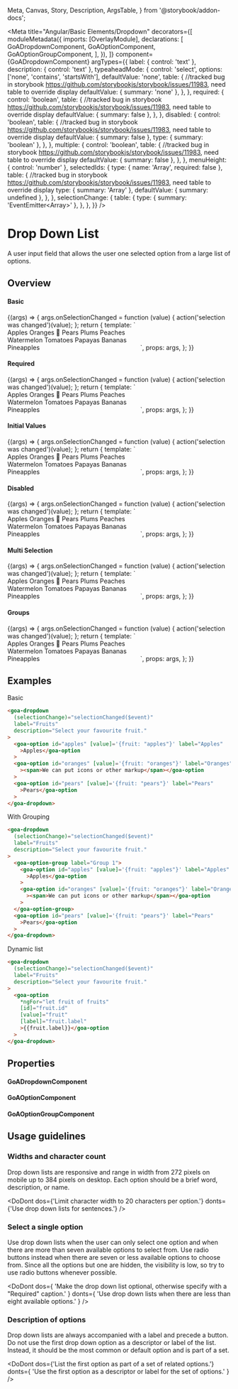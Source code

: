   Meta,
  Canvas,
  Story,
  Description,
  ArgsTable,
} from '@storybook/addon-docs';




<Meta
  title="Angular/Basic Elements/Dropdown"
  decorators={[
    moduleMetadata({
      imports: [OverlayModule],
      declarations: [
        GoADropdownComponent,
        GoAOptionComponent,
        GoAOptionGroupComponent,
      ],
    }),
  ]}
  component={GoADropdownComponent}
  argTypes={{
    label: { control: 'text' },
    description: { control: 'text' },
    typeaheadMode: {
      control: 'select',
      options: ['none', 'contains', 'startsWith'],
      defaultValue: 'none',
      table: {
        //tracked bug in storybook https://github.com/storybookjs/storybook/issues/11983, need table to override display
        defaultValue: { summary: 'none' },
      },
    },
    required: {
      control: 'boolean',
      table: {
        //tracked bug in storybook https://github.com/storybookjs/storybook/issues/11983, need table to override display
        defaultValue: { summary: false },
      },
    },
    disabled: {
      control: 'boolean',
      table: {
        //tracked bug in storybook https://github.com/storybookjs/storybook/issues/11983, need table to override display
        defaultValue: { summary: false },
        type: { summary: 'boolean' },
      },
    },
    multiple: {
      control: 'boolean',
      table: {
        //tracked bug in storybook https://github.com/storybookjs/storybook/issues/11983, need table to override display
        defaultValue: { summary: false },
      },
    },
    menuHeight: { control: 'number' },
    selectedIds: {
      type: { name: 'Array<string>', required: false },
      table: {
        //tracked bug in storybook https://github.com/storybookjs/storybook/issues/11983, need table to override display
        type: { summary: 'Array<string>' },
        defaultValue: { summary: undefined },
      },
    },
    selectionChange: {
      table: {
        type: { summary: 'EventEmitter<Array<any>>' },
      },
    },
  }}
/>

# Drop Down List

A user input field that allows the user one selected option from a large list of options.

## Overview

#### Basic

<Canvas>
  <Story
    name="Basic"
    height={400}
    args={{
      label: 'Fruits',
      description: 'Choose your favourite fruit!',
      typeaheadMode: 'none',
      required: false,
      disabled: false,
      multiple: false,
    }}
  >
    {(args) => {
      args.onSelectionChanged = function (value) {
        action('selection was changed')(value);
      };
      return {
        template: `<span style="width:300px;display:inline-block;">
                    <goa-dropdown
                        (selectionChange)="onSelectionChanged($event)"
                        [typeaheadMode]="typeaheadMode"
                        [menuHeight]="menuHeight"
                        [required]="required"
                        [disabled]="disabled"
                        [multiple]="multiple"
                        [label]="label"
                        [selectedIds]="selectedIds"
                        [description]="description">
                      <goa-option id='apples' [value]='{fruit: "apples"}' label="Apples">Apples</goa-option>
                      <goa-option id='oranges' [value]='{fruit: "oranges"}' label="Oranges"><span>Oranges 🍊</span></goa-option>
                      <goa-option id='pears' [value]='{fruit: "pears"}' label="Pears">Pears</goa-option>
                      <goa-option id='plums' [value]='{fruit: "plums"}' label="Plums">Plums</goa-option>
                      <goa-option id='peaches' [value]='{fruit: "peaches"}' label="Peaches">Peaches</goa-option>
                      <goa-option id='watermelons' [value]='{fruit: "watermelons"}' label="Watermelon">Watermelon</goa-option>
                      <goa-option id='tomatoes' [value]='{fruit: "tomatoes"}' label="Tomatoes">Tomatoes</goa-option>
                      <goa-option id='papayas' [value]='{fruit: "papayas"}' label="Papayas">Papayas</goa-option>
                      <goa-option id='bananas' [value]='{fruit: "bananas"}' label="Bananas">Bananas</goa-option>
                      <goa-option id='pineapples' [value]='{fruit: "pineapples"}' label="Pineapples">Pineapples</goa-option>
                    </goa-dropdown>
                  </span>`,
        props: args,
      };
    }}
  </Story>
</Canvas>

#### Required

<Canvas>
  <Story
    name="Required"
    height={400}
    args={{
      label: 'Fruits',
      description: 'Choose your favourite fruit!',
      typeaheadMode: 'none',
      required: true,
      disabled: false,
      multiple: false,
    }}
  >
    {(args) => {
      args.onSelectionChanged = function (value) {
        action('selection was changed')(value);
      };
      return {
        template: `<span style="width:300px;display:inline-block;">
                    <goa-dropdown
                        (selectionChange)="onSelectionChanged($event)"
                        [typeaheadMode]="typeaheadMode"
                        [menuHeight]="menuHeight"
                        [required]="required"
                        [disabled]="disabled"
                        [multiple]="multiple"
                        [label]="label"
                        [selectedIds]="selectedIds"
                        [description]="description">
                      <goa-option id='apples' [value]='{fruit: "apples"}' label="Apples">Apples</goa-option>
                      <goa-option id='oranges' [value]='{fruit: "oranges"}' label="Oranges"><span>Oranges 🍊</span></goa-option>
                      <goa-option id='pears' [value]='{fruit: "pears"}' label="Pears">Pears</goa-option>
                      <goa-option id='plums' [value]='{fruit: "plums"}' label="Plums">Plums</goa-option>
                      <goa-option id='peaches' [value]='{fruit: "peaches"}' label="Peaches">Peaches</goa-option>
                      <goa-option id='watermelons' [value]='{fruit: "watermelons"}' label="Watermelon">Watermelon</goa-option>
                      <goa-option id='tomatoes' [value]='{fruit: "tomatoes"}' label="Tomatoes">Tomatoes</goa-option>
                      <goa-option id='papayas' [value]='{fruit: "papayas"}' label="Papayas">Papayas</goa-option>
                      <goa-option id='bananas' [value]='{fruit: "bananas"}' label="Bananas">Bananas</goa-option>
                      <goa-option id='pineapples' [value]='{fruit: "pineapples"}' label="Pineapples">Pineapples</goa-option>
                    </goa-dropdown>
                  </span>`,
        props: args,
      };
    }}
  </Story>
</Canvas>

#### Initial Values

<Canvas>
  <Story
    name="Initial Values"
    height={400}
    args={{
      label: 'Fruits',
      description: 'Choose your favourite fruit!',
      typeaheadMode: 'none',
      required: false,
      disabled: false,
      multiple: false,
    }}
  >
    {(args) => {
      args.onSelectionChanged = function (value) {
        action('selection was changed')(value);
      };
      return {
        template: `<span style="width:300px;display:inline-block;">
                    <goa-dropdown
                        (selectionChange)="onSelectionChanged($event)"
                        [typeaheadMode]="typeaheadMode"
                        [menuHeight]="menuHeight"
                        [required]="required"
                        [disabled]="disabled"
                        [multiple]="multiple"
                        [label]="label"
                        [selectedIds]="selectedIds"
                        [description]="description">
                      <goa-option id='apples' [value]='{fruit: "apples"}' label="Apples">Apples</goa-option>
                      <goa-option id='oranges' [defaultSelected]="true" [value]='{fruit: "oranges"}' label="Oranges"><span>Oranges 🍊</span></goa-option>
                      <goa-option id='pears' [value]='{fruit: "pears"}' label="Pears">Pears</goa-option>
                      <goa-option id='plums' [value]='{fruit: "plums"}' label="Plums">Plums</goa-option>
                      <goa-option id='peaches' [value]='{fruit: "peaches"}' label="Peaches">Peaches</goa-option>
                      <goa-option id='watermelons' [value]='{fruit: "watermelons"}' label="Watermelon">Watermelon</goa-option>
                      <goa-option id='tomatoes' [value]='{fruit: "tomatoes"}' label="Tomatoes">Tomatoes</goa-option>
                      <goa-option id='papayas' [value]='{fruit: "papayas"}' label="Papayas">Papayas</goa-option>
                      <goa-option id='bananas' [value]='{fruit: "bananas"}' label="Bananas">Bananas</goa-option>
                      <goa-option id='pineapples' [value]='{fruit: "pineapples"}' label="Pineapples">Pineapples</goa-option>
                    </goa-dropdown>
                  </span>`,
        props: args,
      };
    }}
  </Story>
</Canvas>

#### Disabled

<Canvas>
  <Story
    name="Disabled"
    height={400}
    args={{
      label: 'Fruits',
      description: 'Choose your favourite fruit!',
      typeaheadMode: 'none',
      required: false,
      disabled: true,
      multiple: false,
    }}
  >
    {(args) => {
      args.onSelectionChanged = function (value) {
        action('selection was changed')(value);
      };
      return {
        template: `<span style="width:300px;display:inline-block;">
                    <goa-dropdown
                        (selectionChange)="onSelectionChanged($event)"
                        [typeaheadMode]="typeaheadMode"
                        [menuHeight]="menuHeight"
                        [required]="required"
                        [disabled]="disabled"
                        [multiple]="multiple"
                        [label]="label"
                        [selectedIds]="selectedIds"
                        [description]="description">
                      <goa-option id='apples' [value]='{fruit: "apples"}' label="Apples">Apples</goa-option>
                      <goa-option id='oranges' [value]='{fruit: "oranges"}' label="Oranges"><span>Oranges 🍊</span></goa-option>
                      <goa-option id='pears' [value]='{fruit: "pears"}' label="Pears">Pears</goa-option>
                      <goa-option id='plums' [value]='{fruit: "plums"}' label="Plums">Plums</goa-option>
                      <goa-option id='peaches' [value]='{fruit: "peaches"}' label="Peaches">Peaches</goa-option>
                      <goa-option id='watermelons' [value]='{fruit: "watermelons"}' label="Watermelon">Watermelon</goa-option>
                      <goa-option id='tomatoes' [value]='{fruit: "tomatoes"}' label="Tomatoes">Tomatoes</goa-option>
                      <goa-option id='papayas' [value]='{fruit: "papayas"}' label="Papayas">Papayas</goa-option>
                      <goa-option id='bananas' [value]='{fruit: "bananas"}' label="Bananas">Bananas</goa-option>
                      <goa-option id='pineapples' [value]='{fruit: "pineapples"}' label="Pineapples">Pineapples</goa-option>
                    </goa-dropdown>
                  </span>`,
        props: args,
      };
    }}
  </Story>
</Canvas>

#### Multi Selection

<Canvas>
  <Story
    name="Multi Selection"
    height={400}
    args={{
      label: 'Fruits',
      description: 'Choose your favourite fruit!',
      typeaheadMode: 'none',
      required: false,
      disabled: false,
      multiple: true,
    }}
  >
    {(args) => {
      args.onSelectionChanged = function (value) {
        action('selection was changed')(value);
      };
      return {
        template: `<span style="width:300px;display:inline-block;">
                    <goa-dropdown
                        (selectionChange)="onSelectionChanged($event)"
                        [typeaheadMode]="typeaheadMode"
                        [menuHeight]="menuHeight"
                        [required]="required"
                        [disabled]="disabled"
                        [multiple]="multiple"
                        [label]="label"
                        [selectedIds]="selectedIds"
                        [description]="description">
                      <goa-option id='apples' [value]='{fruit: "apples"}' label="Apples">Apples</goa-option>
                      <goa-option id='oranges' [value]='{fruit: "oranges"}' label="Oranges"><span>Oranges 🍊</span></goa-option>
                      <goa-option id='pears' [value]='{fruit: "pears"}' label="Pears">Pears</goa-option>
                      <goa-option id='plums' [value]='{fruit: "plums"}' label="Plums">Plums</goa-option>
                      <goa-option id='peaches' [value]='{fruit: "peaches"}' label="Peaches">Peaches</goa-option>
                      <goa-option id='watermelons' [value]='{fruit: "watermelons"}' label="Watermelon">Watermelon</goa-option>
                      <goa-option id='tomatoes' [value]='{fruit: "tomatoes"}' label="Tomatoes">Tomatoes</goa-option>
                      <goa-option id='papayas' [value]='{fruit: "papayas"}' label="Papayas">Papayas</goa-option>
                      <goa-option id='bananas' [value]='{fruit: "bananas"}' label="Bananas">Bananas</goa-option>
                      <goa-option id='pineapples' [value]='{fruit: "pineapples"}' label="Pineapples">Pineapples</goa-option>
                    </goa-dropdown>
                  </span>`,
        props: args,
      };
    }}
  </Story>
</Canvas>

#### Groups

<Canvas>
  <Story
    name="Groups"
    height={400}
    args={{
      label: 'Fruits',
      description: 'Choose your favourite fruit!',
      typeaheadMode: 'none',
      required: false,
      disabled: false,
      multiple: false,
    }}
  >
    {(args) => {
      args.onSelectionChanged = function (value) {
        action('selection was changed')(value);
      };
      return {
        template: `<span style="width:300px;display:inline-block;">
                    <goa-dropdown (selectionChange)="selectionChanged($event)"
                        [required]="required"
                        [menuHeight]="menuHeight"
                        [typeaheadMode]="typeaheadMode"
                        [disabled]="disabled"
                        [multiple]="multiple"
                        [label]="label"
                        [description]="description">
                      <goa-option-group label="Group 1">
                        <goa-option id='apples' [value]='{fruit: "apples"}' label="Apples">Apples</goa-option>
                        <goa-option id='oranges' [defaultSelected]="true" [value]='{fruit: "oranges"}' label="Oranges"><span>Oranges 🍊</span></goa-option>
                        <goa-option id='pears' [value]='{fruit: "pears"}' label="Pears">Pears</goa-option>
                      </goa-option-group>
                      <goa-option-group label="Group 2">
                        <goa-option id='plums' [value]='{fruit: "plums"}' label="Plums">Plums</goa-option>
                        <goa-option id='peaches' [value]='{fruit: "peaches"}' label="Peaches">Peaches</goa-option>
                        <goa-option id='watermelons' [value]='{fruit: "watermelons"}' label="Watermelons">Watermelon</goa-option>
                        <goa-option id='tomatoes' [value]='{fruit: "tomatoes"}' label="Tomatoes">Tomatoes</goa-option>
                        <goa-option id='papayas' [value]='{fruit: "papayas"}' label="Papayas">Papayas</goa-option>
                      </goa-option-group>
                      <goa-option id='bananas' [value]='{fruit: "bananas"}' label="Bananas">Bananas</goa-option>
                      <goa-option id='pineapples' [value]='{fruit: "pineapples"}' label="Pineapples">Pineapples</goa-option>
                    </goa-dropdown>
                  </span>`,
        props: args,
      };
    }}
  </Story>
</Canvas>

## Examples

Basic

```html
<goa-dropdown
  (selectionChange)="selectionChanged($event)"
  label="Fruits"
  description="Select your favourite fruit."
>
  <goa-option id="apples" [value]='{fruit: "apples"}' label="Apples"
    >Apples</goa-option
  >
  <goa-option id="oranges" [value]='{fruit: "oranges"}' label="Oranges"
    ><span>We can put icons or other markup</span></goa-option
  >
  <goa-option id="pears" [value]='{fruit: "pears"}' label="Pears"
    >Pears</goa-option
  >
</goa-dropdown>
```

With Grouping

```html
<goa-dropdown
  (selectionChange)="selectionChanged($event)"
  label="Fruits"
  description="Select your favourite fruit."
>
  <goa-option-group label="Group 1">
    <goa-option id="apples" [value]='{fruit: "apples"}' label="Apples"
      >Apples</goa-option
    >
    <goa-option id="oranges" [value]='{fruit: "oranges"}' label="Oranges"
      ><span>We can put icons or other markup</span></goa-option
    >
  </goa-option-group>
  <goa-option id="pears" [value]='{fruit: "pears"}' label="Pears"
    >Pears</goa-option
  >
</goa-dropdown>
```

Dynamic list

```html
<goa-dropdown
  (selectionChange)="selectionChanged($event)"
  label="Fruits"
  description="Select your favourite fruit."
>
  <goa-option
    *ngFor="let fruit of fruits"
    [id]="fruit.id"
    [value]="fruit"
    [label]="fruit.label"
    >{{fruit.label}}</goa-option
  >
</goa-dropdown>
```

## Properties

#### GoADropdownComponent

<Description of={GoADropdownComponent} />
<ArgsTable of={GoADropdownComponent} />

#### GoAOptionComponent

<Description of={GoAOptionComponent} />
<ArgsTable of={GoAOptionComponent} />

#### GoAOptionGroupComponent

<Description of={GoAOptionGroupComponent} />
<ArgsTable of={GoAOptionGroupComponent} />

## Usage guidelines

### Widths and character count

Drop down lists are responsive and range in width from 272 pixels on mobile up to 384 pixels
on desktop. Each option should be a brief word, description, or name.

<DoDont
  dos={'Limit character width to 20 characters per option.'}
  donts={'Use drop down lists for sentences.'}
/>

### Select a single option

Use drop down lists when the user can only select one option and when there are more than
seven available options to select from. Use radio buttons instead when there are seven or
less available options to choose from. Since all the options but one are hidden, the visibility
is low, so try to use radio buttons whenever possible.

<DoDont
  dos={
    'Make the drop down list optional, otherwise specify with a "Required" caption.'
  }
  donts={
    'Use drop down lists when there are less than eight available options.'
  }
/>

### Description of options

Drop down lists are always accompanied with a label and precede a button. Do not use the first
drop down option as a descriptor or label of the list. Instead, it should be the most common or
default option and is part of a set.

<DoDont
  dos={'List the first option as part of a set of related options.'}
  donts={
    'Use the first option as a descriptor or label for the set of options.'
  }
/>
